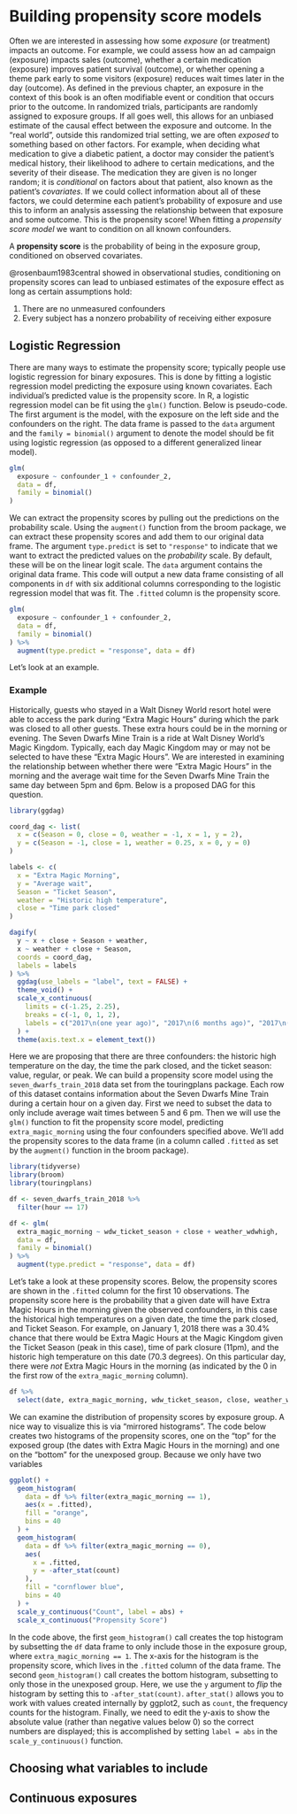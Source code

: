 # Building propensity score models

Often we are interested in assessing how some *exposure* (or treatment) impacts an outcome. For example, we could assess how an ad campaign (exposure) impacts sales (outcome), whether a certain medication (exposure) improves patient survival (outcome), or whether opening a theme park early to some visitors (exposure) reduces wait times later in the day (outcome). As defined in the previous chapter, an exposure in the context of this book is an often modifiable event or condition that occurs prior to the outcome. In randomized trials, participants are randomly assigned to exposure groups. If all goes well, this allows for an unbiased estimate of the causal effect between the exposure and outcome. In the "real world", outside this randomized trial setting, we are often *exposed* to something based on other factors. For example, when deciding what medication to give a diabetic patient, a doctor may consider the patient's medical history, their likelihood to adhere to certain medications, and the severity of their disease. The medication they are given is no longer random; it is *conditional* on factors about that patient, also known as the patient's *covariates*. If we could collect information about all of these factors, we could determine each patient's probability of exposure and use this to inform an analysis assessing the relationship between that exposure and some outcome. This is the propensity score! When fitting a *propensity score model* we want to condition on all known confounders.

:::def-box
A **propensity score** is the probability of being in the exposure group, conditioned on observed covariates.
:::

@rosenbaum1983central showed in observational studies, conditioning on propensity scores can lead to unbiased estimates of the exposure effect as long as certain assumptions hold:

1. There are no unmeasured confounders
2. Every subject has a nonzero probability of receiving either exposure

## Logistic Regression

There are many ways to estimate the propensity score; typically people use logistic regression for binary exposures. This is done by fitting a logistic regression model predicting the exposure using known covariates. Each individual's predicted value is the propensity score. In R, a logistic regression model can be fit using the `glm()` function. Below is pseudo-code. The first argument is the model, with the exposure on the left side and the confounders on the right. The data frame is passed to the `data` argument and the `family = binomial()` argument to denote the model should be fit using logistic regression (as opposed to a different generalized linear model).

```r
glm(
  exposure ~ confounder_1 + confounder_2,
  data = df,
  family = binomial()
)
```

We can extract the propensity scores by pulling out the predictions on the probability scale. Using the `augment()` function from the broom package, we can extract these propensity scores and add them to our original data frame. The argument `type.predict` is set to `"response"` to indicate that we want to extract the predicted values on the *probability* scale. By default, these will be on the linear logit scale. The `data` argument contains the original data frame. This code will output a new data frame consisting of all components in `df` with six additional columns corresponding to the logistic regression model that was fit. The `.fitted` column is the propensity score.

```r
glm(
  exposure ~ confounder_1 + confounder_2,
  data = df,
  family = binomial()
) %>%
  augment(type.predict = "response", data = df)
```

Let's look at an example. 

### Example

Historically, guests who stayed in a Walt Disney World resort hotel were able to access the park during "Extra Magic Hours" during which the park was closed to all other guests. These extra hours could be in the morning or evening. The Seven Dwarfs Mine Train is a ride at Walt Disney World's Magic Kingdom. Typically, each day Magic Kingdom may or may not be selected to have these "Extra Magic Hours". We are interested in examining the relationship between whether there were "Extra Magic Hours" in the morning and the average wait time for the Seven Dwarfs Mine Train the same day between 5pm and 6pm. Below is a proposed DAG for this question.

```r
library(ggdag)

coord_dag <- list(
  x = c(Season = 0, close = 0, weather = -1, x = 1, y = 2),
  y = c(Season = -1, close = 1, weather = 0.25, x = 0, y = 0)
)

labels <- c(
  x = "Extra Magic Morning",
  y = "Average wait",
  Season = "Ticket Season",
  weather = "Historic high temperature",
  close = "Time park closed"
)

dagify(
  y ~ x + close + Season + weather,
  x ~ weather + close + Season,
  coords = coord_dag,
  labels = labels
) %>%
  ggdag(use_labels = "label", text = FALSE) +
  theme_void() +
  scale_x_continuous(
    limits = c(-1.25, 2.25), 
    breaks = c(-1, 0, 1, 2), 
    labels = c("2017\n(one year ago)", "2017\n(6 months ago)", "2017\n(3 months ago)", "5pm - 6pm\n(Today)")
  ) +
  theme(axis.text.x = element_text())
```

Here we are proposing that there are three confounders: the historic high temperature on the day, the time the park closed, and the ticket season: value, regular, or peak. We can build a propensity score model using the `seven_dwarfs_train_2018` data set from the touringplans package. Each row of this dataset contains information about the Seven Dwarfs Mine Train during a certain hour on a given day. First we need to subset the data to only include average wait times between 5 and 6 pm. Then we will use the `glm()` function to fit the propensity score model, predicting `extra_magic_morning` using the four confounders specified above. We'll add the propensity scores to the data frame (in a column called `.fitted` as set by the `augment()` function in the broom package).

```r
library(tidyverse)
library(broom)
library(touringplans)

df <- seven_dwarfs_train_2018 %>%
  filter(hour == 17)

df <- glm(
  extra_magic_morning ~ wdw_ticket_season + close + weather_wdwhigh,
  data = df,
  family = binomial()
) %>%
  augment(type.predict = "response", data = df)
```

Let's take a look at these propensity scores. Below, the propensity scores are shown in the `.fitted` column for the first 10 observations. The propensity score here is the probability that a given date will have Extra Magic Hours in the morning given the observed confounders, in this case the historical high temperatures on a given date, the time the park closed, and Ticket Season. For example, on January 1, 2018 there was a 30.4\% chance that there would be Extra Magic Hours at the Magic Kingdom given the Ticket Season (peak in this case), time of park closure (11pm), and the historic high temperature on this date (70.3 degrees). On this particular day, there were *not* Extra Magic Hours in the morning (as indicated by the 0 in the first row of the `extra_magic_morning` column). 

```r
df %>%
  select(date, extra_magic_morning, wdw_ticket_season, close, weather_wdwhigh, .fitted)
```
We can examine the distribution of propensity scores by exposure group. A nice way to visualize this is via "mirrored histograms". The code below creates two histograms of the propensity scores, one on the "top" for the exposed group (the dates with Extra Magic Hours in the morning) and one on the "bottom" for the unexposed group. Because we only have two variables

```r
ggplot() +
  geom_histogram(
    data = df %>% filter(extra_magic_morning == 1),
    aes(x = .fitted),
    fill = "orange",
    bins = 40
  ) +
  geom_histogram(
    data = df %>% filter(extra_magic_morning == 0),
    aes(
      x = .fitted,
      y = -after_stat(count)
    ),
    fill = "cornflower blue",
    bins = 40
  ) +
  scale_y_continuous("Count", label = abs) +
  scale_x_continuous("Propensity Score")
```
In the code above, the first `geom_histogram()` call creates the top histogram by subsetting the `df` data frame to only include those in the exposure group, where `extra_magic_morning == 1`. The x-axis for the histogram is the propensity score, which lives in the `.fitted` column of the data frame. The second `geom_histogram()` call creates the bottom histogram, subsetting to only those in the unexposed group. Here, we use the `y` argument to *flip* the histogram by setting this to `-after_stat(count)`. `after_stat()` allows you to work with values created internally by ggplot2, such as `count`, the frequency counts for the histogram. Finally, we need to edit the y-axis to show the absolute value (rather than negative values below 0) so the correct numbers are displayed; this is accomplished by setting `label = abs` in the `scale_y_continuous()` function. 

## Choosing what variables to include

## Continuous exposures

